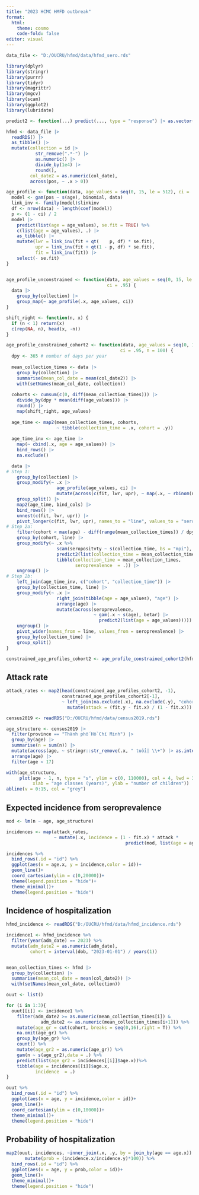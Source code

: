 ```yaml
---
title: "2023 HCMC HMFD outbreak"
format:
  html:
    theme: cosmo
    code-fold: false
editor: visual
---
```


```r
data_file <- "D:/OUCRU/hfmd/data/hfmd_sero.rds"
```

```r
library(dplyr)
library(stringr)
library(purrr)
library(tidyr)
library(magrittr)
library(mgcv)
library(scam)
library(ggplot2)
library(lubridate)
```

```r
predict2 <- function(...) predict(..., type = "response") |> as.vector()
```

```r
hfmd <- data_file |>
  readRDS() |> 
  as_tibble() |> 
  mutate(collection = id |>
           str_remove(".*-") |> 
           as.numeric() |> 
           divide_by(1e4) |> 
           round(),
         col_date2 = as.numeric(col_date),
         across(pos, ~ .x > 0))

age_profile <- function(data, age_values = seq(0, 15, le = 512), ci = .95) {
  model <- gam(pos ~ s(age), binomial, data)
  link_inv <- family(model)$linkinv
  df <- nrow(data) - length(coef(model))
  p <- (1 - ci) / 2
  model |> 
    predict(list(age = age_values), se.fit = TRUE) %>%
    c(list(age = age_values), .) |> 
    as_tibble() |> 
    mutate(lwr = link_inv(fit + qt(    p, df) * se.fit),
           upr = link_inv(fit + qt(1 - p, df) * se.fit),
           fit = link_inv(fit)) |> 
    select(- se.fit)
}


age_profile_unconstrained <- function(data, age_values = seq(0, 15, le = 512),
                                      ci = .95) {
  data |> 
    group_by(collection) |> 
    group_map(~ age_profile(.x, age_values, ci))
}

shift_right <- function(n, x) {
  if (n < 1) return(x)
  c(rep(NA, n), head(x, -n))
}

age_profile_constrained_cohort2 <- function(data, age_values = seq(0, 15, le = 512),
                                           ci = .95, n = 100) {
  dpy <- 365 # number of days per year
  
  mean_collection_times <- data |> 
    group_by(collection) |> 
    summarise(mean_col_date = mean(col_date2)) |> 
    with(setNames(mean_col_date, collection))
  
  cohorts <- cumsum(c(0, diff(mean_collection_times))) |>
    divide_by(dpy * mean(diff(age_values))) |> 
    round() |> 
    map(shift_right, age_values)
  
  age_time <- map2(mean_collection_times, cohorts,
                   ~ tibble(collection_time = .x, cohort = .y))
  
  age_time_inv <- age_time |> 
    map(~ cbind(.x, age = age_values)) |> 
    bind_rows() |> 
    na.exclude()

  data |> 
# Step 1:
    group_by(collection) |> 
    group_modify(~ .x |>
                   age_profile(age_values, ci) |> 
                   mutate(across(c(fit, lwr, upr), ~ map(.x, ~ rbinom(n, 1, .x))))) |> 
    group_split() |> 
    map2(age_time, bind_cols) |> 
    bind_rows() |> 
    unnest(c(fit, lwr, upr)) |>
    pivot_longer(c(fit, lwr, upr), names_to = "line", values_to = "seropositvty") |> 
# Step 2a:
    filter(cohort < max(age) - diff(range(mean_collection_times)) / dpy) |>
    group_by(cohort, line) |> 
    group_modify(~ .x %>%
                   scam(seropositvty ~ s(collection_time, bs = "mpi"), binomial, .) |> 
                   predict2(list(collection_time = mean_collection_times)) %>%
                   tibble(collection_time = mean_collection_times,
                          seroprevalence  = .)) |> 
    ungroup() |> 
# Step 2b:
    left_join(age_time_inv, c("cohort", "collection_time")) |> 
    group_by(collection_time, line) |> 
    group_modify(~ .x |>
                   right_join(tibble(age = age_values), "age") |>          ### added
                   arrange(age) |>                                         ### added
                   mutate(across(seroprevalence,
                                 ~ gam(.x ~ s(age), betar) |>
                                   predict2(list(age = age_values))))) |>  ### modified
    ungroup() |> 
    pivot_wider(names_from = line, values_from = seroprevalence) |> 
    group_by(collection_time) |> 
    group_split()
}
```

```r
constrained_age_profiles_cohort2 <- age_profile_constrained_cohort2(hfmd)
```

## Attack rate

```r
attack_rates <- map2(head(constrained_age_profiles_cohort2, -1),
                     constrained_age_profiles_cohort2[-1],
                     ~ left_join(na.exclude(.x), na.exclude(.y), "cohort") |> 
                       mutate(attack = (fit.y - fit.x) / (1 - fit.x)))
```

```r
census2019 <- readRDS("D:/OUCRU/hfmd/data/census2019.rds")

age_structure <- census2019 |> 
  filter(province == "Thành phố Hồ Chí Minh") |> 
  group_by(age) |> 
  summarise(n = sum(n)) |> 
  mutate(across(age, ~ stringr::str_remove(.x, " tuổi| \\+") |> as.integer())) |> 
  arrange(age) |> 
  filter(age < 17)

with(age_structure,
     plot(age - 1, n, type = "s", ylim = c(0, 110000), col = 4, lwd = 3,
          xlab = "age classes (years)", ylab = "number of children"))
abline(v = 0:15, col = "grey")
```

## Expected incidence from seroprevalence

```r
mod <- lm(n ~ age, age_structure)

incidences <- map(attack_rates,
                  ~ mutate(.x, incidence = (1 - fit.x) * attack *
                                             predict(mod, list(age = age.x))))

incidences %>% 
  bind_rows(.id = "id") %>% 
  ggplot(aes(x = age.x, y = incidence,color = id))+
  geom_line()+
  coord_cartesian(ylim = c(0,20000))+
  theme(legend.position = "hide")+
  theme_minimal()+
  theme(legend.position = "hide")

```

## Incidence of hospitalization

```r
hfmd_incidence <- readRDS("D:/OUCRU/hfmd/data/hfmd_incidence.rds")

incidence1 <- hfmd_incidence %>% 
  filter(year(adm_date) == 2023) %>% 
  mutate(adm_date2 = as.numeric(adm_date),
         cohort = interval(dob, "2023-01-01") / years(1)) 


mean_collection_times <- hfmd |> 
  group_by(collection) |> 
  summarise(mean_col_date = mean(col_date2)) |> 
  with(setNames(mean_col_date, collection))

ouut <- list()

for (i in 1:3){
  ouut[[i]] <- incidence1 %>% 
    filter(adm_date2 >= as.numeric(mean_collection_times[i]) & 
             adm_date2 <= as.numeric(mean_collection_times[i+1])) %>% 
    mutate(age_gr = cut(cohort, breaks = seq(0,16),right = T)) %>% 
    na.omit(age_gr) %>%
    group_by(age_gr) %>% 
    count() %>% 
    mutate(age_gr2 = as.numeric(age_gr)) %>% 
    gam(n ~ s(age_gr2),data = .) %>% 
    predict(list(age_gr2 = incidences[[i]]$age.x))%>%
    tibble(age = incidences[[i]]$age.x,
           incidence  = .)
}

ouut %>% 
  bind_rows(.id = "id") %>% 
  ggplot(aes(x = age, y = incidence,color = id))+
  geom_line()+
  coord_cartesian(ylim = c(0,10000))+
  theme_minimal()+
  theme(legend.position = "hide")
```

## Probability of hospitalization

```r
map2(ouut, incidences, ~inner_join(.x, .y, by = join_by(age == age.x)) %>% 
       mutate(prob = (incidence.x/incidence.y)*100)) %>% 
  bind_rows(.id = "id") %>% 
  ggplot(aes(x = age, y = prob,color = id))+
  geom_line()+
  theme_minimal()+
  theme(legend.position = "hide")
```

